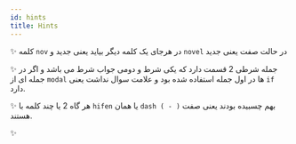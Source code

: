 ```yaml
---
id: hints
title: Hints
---
```


✨ کلمه `nov` در هرجای یک کلمه دیگر بیاید یعنی جدید و `novel` در حالت صفت یعنی جدید

✨ جمله شرطی 2 قسمت دارد که یکی شرط و دومی جواب شرط می باشد و اگر در جمله ای از `modal` ها در اول جمله استفاده شده بود و علامت سوال نداشت یعنی `if` دارد.

✨ هر گاه 2 یا چند کلمه با `hifen` یا همان `dash ( - )` بهم چسبیده بودند یعنی صفت هستند.

✨
